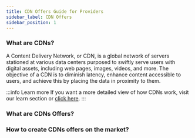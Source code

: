 ```yaml
---
title: CDN Offers Guide for Providers
sidebar_label: CDN Offers
sidebar_position: 1
---
```


### What are CDNs?

A Content Delivery Network, or CDN, is a global network of servers stationed at various data centers purposed to swiftly serve users with digital assets, including web pages, images, videos, and more. The objective of a CDN is to diminish latency, enhance content accessible to users, and achieve this by placing the data in proximity to them.

:::info Learn more
If you want a more detailed view of how CDNs work, visit our learn section or [click here](/learn/web-services/cdn-about).
:::

### What are CDNs Offers?

### How to create CDNs offers on the market?

